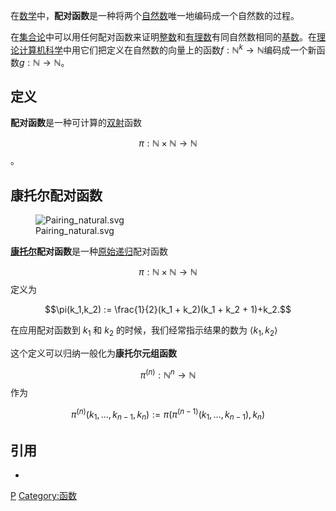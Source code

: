 在[[数学|数学]]中，'''配对函数'''是一种将两个[[自然数|自然数]]唯一地编码成一个自然数的过程。

在[[集合论|集合论]]中可以用任何配对函数来证明[[整数|整数]]和[[有理数|有理数]]有同自然数相同的[[基数_(数学)|基数]]。在[[理论计算机科学|理论计算机科学]]中用它们把定义在自然数的向量上的函数<math>f : \mathbb{N}^{k} \rightarrow \mathbb{N}</math>编码成一个新函数<math>g: \mathbb{N} \rightarrow \mathbb{N}</math>。

== 定义 ==
'''配对函数'''是一种可计算的[[双射|双射]]函数
:<math>\pi:\mathbb{N} \times \mathbb{N} \to \mathbb{N}</math> 。

== 康托尔配对函数 ==

[[File:Pairing_natural.svg|thumb]]

'''[[康托尔|康托尔]]配对函数'''是一种[[原始递归函数|原始递归]]配对函数

:<math>\pi:\mathbb{N} \times \mathbb{N} \to \mathbb{N}</math>
定义为 
:<math>\pi(k_1,k_2) := \frac{1}{2}(k_1 + k_2)(k_1 + k_2 + 1)+k_2.</math>

在应用配对函数到 <math>k_1</math> 和 <math>k_2</math> 的时候，我们经常指示结果的数为 <math>\langle k_1, k_2 \rangle</math>

这个定义可以归纳一般化为'''康托尔元组函数'''
:<math>\pi^{(n)}:\mathbb{N}^n \to \mathbb{N}</math>
作为
:<math>\pi^{(n)}(k_1, \ldots, k_{n-1}, k_n) := \pi ( \pi^{(n-1)}(k_1, \ldots, k_{n-1}) , k_n)</math>

== 引用 ==
*{{mathworld|urlname=PairingFunction|author=Steven Pigeon|title=Pairing function}}

[[Category:集合论|P]]
[[Category:函数|Category:函数]]